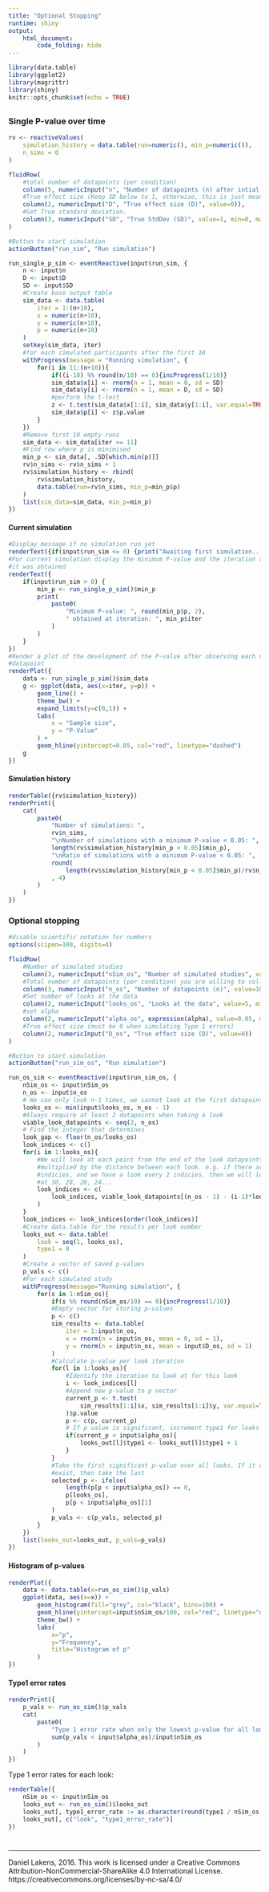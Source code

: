```yaml
---
title: "Optional Stopping"
runtime: shiny
output: 
    html_document:
        code_folding: hide
---
```


```r
library(data.table)
library(ggplot2)
library(magrittr)
library(shiny)
knitr::opts_chunk$set(echo = TRUE)
```

## {.tabset}

### Single P-value over time {.tabset}

```r
rv <- reactiveValues(
    simulation_history = data.table(run=numeric(), min_p=numeric()),
    n_sims = 0
)

fluidRow(
    #total number of datapoints (per condition)
    column(5, numericInput("n", "Number of datapoints (n) after intial 10", value=200, min=1, max=1000)),
    #True effect size (Keep SD below to 1, otherwise, this is just mean dif, not d)
    column(2, numericInput("D", "True effect size (D)", value=0)),
    #Set True standard deviation.
    column(3, numericInput("SD", "True StdDev (SD)", value=1, min=0, max=1))
)

#Button to start simulation
actionButton("run_sim", "Run simulation")

run_single_p_sim <- eventReactive(input$run_sim, {
    n <- input$n
    D <- input$D
    SD <- input$SD
    #Create base output table
    sim_data <- data.table(
        iter = 1:(n+10),
        x = numeric(n+10),
        y = numeric(n+10),
        p = numeric(n+10)
    )
    setkey(sim_data, iter)
    #for each simulated participants after the first 10
    withProgress(message = "Running simulation", {
        for(i in 11:(n+10)){
            if((i-10) %% round(n/10) == 0){incProgress(1/10)}
            sim_data$x[i] <- rnorm(n = 1, mean = 0, sd = SD)
            sim_data$y[i] <- rnorm(n = 1, mean = D, sd = SD)
            #perform the t-test
            z <- t.test(sim_data$x[1:i], sim_data$y[1:i], var.equal=TRUE)
            sim_data$p[i] <- z$p.value 
        }
    })
    #Remove first 10 empty runs
    sim_data <- sim_data[iter >= 11]
    #Find row where p is minimised
    min_p <- sim_data[, .SD[which.min(p)]]
    rv$n_sims <- rv$n_sims + 1
    rv$simulation_history <- rbind(
        rv$simulation_history,
        data.table(run=rv$n_sims, min_p=min_p$p)
    )
    list(sim_data=sim_data, min_p=min_p)
})
```

#### Current simulation

```r
#Display message if no simulation run yet
renderText({if(input$run_sim <= 0) {print("Awaiting first simulation...")}})
#For current simulation display the minimum P-value and the iteration at which
#it was obtained
renderText({
    if(input$run_sim > 0) {
        min_p <- run_single_p_sim()$min_p
        print(
            paste0(
                "Minimum P-value: ", round(min_p$p, 2),
                " obtained at iteration: ", min_p$iter
            )
        )
    }
})
#Render a plot of the development of the P-value after observing each new
#datapoint
renderPlot({
    data <- run_single_p_sim()$sim_data
    g <- ggplot(data, aes(x=iter, y=p)) +
        geom_line() +
        theme_bw() +
        expand_limits(y=c(0,1)) +
        labs(
            x = "Sample size",
            y = "P-Value"
        ) +
        geom_hline(yintercept=0.05, col="red", linetype="dashed")
    g
})
```

#### Simulation history

```r
renderTable({rv$simulation_history})
renderPrint({
    cat(
        paste0(
            "Number of simulations: ",
            rv$n_sims,
            "\nNumber of simulations with a minimum P-value < 0.05: ",
            length(rv$simulation_history[min_p < 0.05]$min_p),
            "\nRatio of simulations with a minimum P-value < 0.05: ",
            round(
                length(rv$simulation_history[min_p < 0.05]$min_p)/rv$n_sims
            , 4)
        )
    )
})
```

### Optional stopping {.tabset}

```r
#disable scientific notation for numbers
options(scipen=100, digits=4)

fluidRow(
    #Number of simulated studies
    column(3, numericInput("nSim_os", "Number of simulated studies", value=5000, min=1, step=1)),
    #Total number of datapoints (per condition) you are willing to collect
    column(3, numericInput("n_os", "Number of datapoints (n)", value=100, min=1, max=1000)),
    #Set number of looks at the data
    column(2, numericInput("looks_os", "Looks at the data", value=5, min=1, step=1)),
    #set alpha
    column(2, numericInput("alpha_os", expression(alpha), value=0.05, min=0, max=1)),
    #True effect size (must be 0 when simulating Type 1 errors)
    column(2, numericInput("D_os", "True effect size (D)", value=0))
)

#Button to start simulation
actionButton("run_sim_os", "Run simulation")

run_os_sim <- eventReactive(input$run_sim_os, {
    nSim_os <- input$nSim_os
    n_os <- input$n_os
    # We can only look n-1 times, we cannot look at the first datapoint
    looks_os <- min(input$looks_os, n_os - 1)
    #Always require at least 2 datapoints when taking a look
    viable_look_datapoints <- seq(2, n_os)
    # Find the integer that determines 
    look_gap <- floor(n_os/looks_os)
    look_indices <- c()
    for(i in 1:looks_os){
        #We will look at each point from the end of the look datapoints
        #multiplied by the distance between each look. e.g. if there are 30
        #indicies, and we have a look every 2 indicies, then we will look
        #at 30, 28, 26, 24...
        look_indices <- c(
            look_indices, viable_look_datapoints[(n_os - 1) - (i-1)*look_gap]
        )
    }
    look_indices <- look_indices[order(look_indices)]
    #Create data.table for the results per look number
    looks_out <- data.table(
        look = seq(1, looks_os),
        type1 = 0
    )
    #Create a vector of saved p-values
    p_vals <- c()
    #For each simulated study
    withProgress(message="Running simulation", {
        for(s in 1:nSim_os){
            if(s %% round(nSim_os/10) == 0){incProgress(1/10)}
            #Empty vector for storing p-values
            p <- c()
            sim_results <- data.table(
                iter = 1:input$n_os,
                x = rnorm(n = input$n_os, mean = 0, sd = 1),
                y = rnorm(n = input$n_os, mean = input$D_os, sd = 1)
            )
            #Calculate p-value per look iteration
            for(l in 1:looks_os){
                #Identify the iteration to look at for this look
                i <- look_indices[l]
                #Append new p-value to p vector
                current_p <- t.test(
                    sim_results[1:i]$x, sim_results[1:i]$y, var.equal=TRUE
                )$p.value
                p <- c(p, current_p)
                # If p value is significant, increment type1 for looks
                if(current_p < input$alpha_os){
                    looks_out[l]$type1 <- looks_out[l]$type1 + 1
                }
            }
            #Take the first significant p-value over all looks. If it doesn't
            #exist, then take the last
            selected_p <- ifelse(
                length(p[p < input$alpha_os]) == 0,
                p[looks_os],
                p[p < input$alpha_os][1]
            )
            p_vals <- c(p_vals, selected_p)
        }
    })
    list(looks_out=looks_out, p_vals=p_vals)
})
```

#### Histogram of p-values

```r
renderPlot({
    data <- data.table(x=run_os_sim()$p_vals)
    ggplot(data, aes(x=x)) +
        geom_histogram(fill="grey", col="black", bins=100) +
        geom_hline(yintercept=input$nSim_os/100, col="red", linetype="dashed") +
        theme_bw() +
        labs(
            x="p",
            y="Frequency",
            title="Histogram of p"
        )
})
```


#### Type1 error rates

```r
renderPrint({
    p_vals <- run_os_sim()$p_vals
    cat(
        paste0(
            "Type 1 error rate when only the lowest p-value for all looks is reported: ",
            sum(p_vals < input$alpha_os)/input$nSim_os
        )
    )
})
```

Type 1 error rates for each look:

```r
renderTable({
    nSim_os <- input$nSim_os
    looks_out <- run_os_sim()$looks_out
    looks_out[, type1_error_rate := as.character(round(type1 / nSim_os, 4))]
    looks_out[, c("look", "type1_error_rate")]
})
```

#

---
Daniel Lakens, 2016. 
This work is licensed under a Creative Commons Attribution-NonCommercial-ShareAlike 4.0 International License. https://creativecommons.org/licenses/by-nc-sa/4.0/